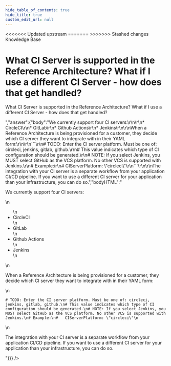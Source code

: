 ```yaml
---
hide_table_of_contents: true
hide_title: true
custom_edit_url: null
---
```



<head>
<<<<<<< Updated upstream
  <link rel="canonical" href="https://github.com/tnn-tnn-tnn-tnn-tnn-gruntwork-io/knowledge-base/discussions/242" />
=======
  <link rel="canonical" href="https://github.com/tnn-gruntwork-io/knowledge-base/discussions/242" />
>>>>>>> Stashed changes
</head>

<CenterLayout>
<span className="searchCategory">Knowledge Base</span>
<h1>What CI Server is supported in the Reference Architecture? What if I use a different CI Server - how does that get handled?</h1>
<GitHub discussion={{"id":"D_kwDOF8slf84AO6__","number":242,"author":{"login":"marijakstrazdas"},"title":"What CI Server is supported in the Reference Architecture? What if I use a different CI Server - how does that get handled?","body":"What CI Server is supported in the Reference Architecture? What if I use a different CI Server - how does that get handled? ","bodyHTML":"<p dir=\"auto\">What CI Server is supported in the Reference Architecture? What if I use a different CI Server - how does that get handled?</p>","answer":{"body":"We currently support four CI servers:\r\n\r\n* CircleCI\r\n* GitLab\r\n* Github Actions\r\n* Jenkins\r\n\r\nWhen a Reference Architecture is being provisioned for a customer, they decide which CI server they want to integrate with in their YAML form:\r\n\r\n```\r\n# TODO: Enter the CI server platform. Must be one of: circleci, jenkins, gitlab, github.\r\n# This value indicates which type of CI configuration should be generated.\r\n# NOTE: If you select Jenkins, you MUST select GitHub as the VCS platform. No other VCS is supported with Jenkins.\r\n# Example:\r\n#   CIServerPlatform: \"circleci\"\r\n```\r\n\r\nThe integration with your CI server is a separate workflow from your application CI/CD pipeline. If you want to use a different CI server for your application than your infrastructure, you can do so.","bodyHTML":"<p dir=\"auto\">We currently support four CI servers:</p>\n<ul dir=\"auto\">\n<li>CircleCI</li>\n<li>GitLab</li>\n<li>Github Actions</li>\n<li>Jenkins</li>\n</ul>\n<p dir=\"auto\">When a Reference Architecture is being provisioned for a customer, they decide which CI server they want to integrate with in their YAML form:</p>\n<div class=\"snippet-clipboard-content notranslate position-relative overflow-auto\" data-snippet-clipboard-copy-content=\"# TODO: Enter the CI server platform. Must be one of: circleci, jenkins, gitlab, github.\n# This value indicates which type of CI configuration should be generated.\n# NOTE: If you select Jenkins, you MUST select GitHub as the VCS platform. No other VCS is supported with Jenkins.\n# Example:\n#   CIServerPlatform: &quot;circleci&quot;\"><pre class=\"notranslate\"><code class=\"notranslate\"># TODO: Enter the CI server platform. Must be one of: circleci, jenkins, gitlab, github.\n# This value indicates which type of CI configuration should be generated.\n# NOTE: If you select Jenkins, you MUST select GitHub as the VCS platform. No other VCS is supported with Jenkins.\n# Example:\n#   CIServerPlatform: \"circleci\"\n</code></pre></div>\n<p dir=\"auto\">The integration with your CI server is a separate workflow from your application CI/CD pipeline. If you want to use a different CI server for your application than your infrastructure, you can do so.</p>"}}} />

</CenterLayout>
  

<!-- ##DOCS-SOURCER-START
{
  "sourcePlugin": "github-discussions",
  "hash": "d35588b6689619f98b9eab8f648192db"
}
##DOCS-SOURCER-END -->
